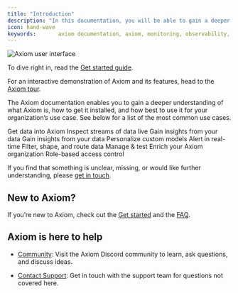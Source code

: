 ```yaml
---
title: "Introduction"
description: "In this documentation, you will be able to gain a deeper understanding of what Axiom is, how to get it installed, and how best to use it for your organization’s use case."
icon: hand-wave
keywords:       axiom documentation, axiom, monitoring, observability, logging, user guide, best practices
---
```


<Frame caption="Axiom user interface">
  <img src="/doc-assets/intro.png" alt="Axiom user interface" />
</Frame>

To dive right in, read the [Get started guide](/getting-started-guide/getting-started).

For an interactive demonstration of Axiom and its features, head to the [Axiom tour](https://axiom.navattic.com/d8e0yrj).

The Axiom documentation enables you to gain a deeper understanding of what Axiom is, how to get it installed, and how best to use it for your organization’s use case. See below for a list of the most common use cases.

<CardGroup cols={2}>
  <Card
    title="Send data"
    icon="paper-plane"
    href="/send-data"
  >
    Get data into Axiom
  </Card>
  <Card
    title="Stream data"
    icon="screencast"
    href="/query-data/stream"
  >
    Inspect streams of data live
  </Card>
  <Card
    title="Analyze data"
    icon="server"
    href="/query-data/datasets"
  >
    Gain insights from your data
  </Card>
  <Card
    title="Explore data"
    icon="magnifying-glass"
    href="/query-data/explore"
  >
    Gain insights from your data
  </Card>
  <Card
    title="Create dashboards"
    icon="chart-column"
    href="/dashboards"
  >
    Personalize custom models
  </Card>
  <Card
    title="Monitor data"
    icon="desktop"
    href="/monitor-data"
  >
    Alert in real-time
  </Card>
  <Card
    title="Process data"
    icon="arrow-progress"
    href="/process-data"
  >
    Filter, shape, and route data
  </Card>
  <Card
    title="Axiom CLI"
    icon="square-terminal"
    href="/reference/cli"
  >
    Manage & test
  </Card>
  <Card
    title="Apps and integrations"
    icon="plug"
    href="/apps"
  >
    Enrich your Axiom organization
  </Card>
  <Card
    title="Roles"
    icon="users"
    href="/reference/settings"
  >
    Role-based access control
  </Card>
</CardGroup>

If you find that something is unclear, missing, or would like further understanding, please [get in touch](https://axiom.co/contact).

## New to Axiom?

If you’re new to Axiom, check out the [Get started](/getting-started-guide/getting-started) and the [FAQ](/get-help/faq).

## Axiom is here to help

- [Community](https://axiom.co/discord): Visit the Axiom Discord community to learn, ask questions, and discuss ideas.

- [Contact Support](https://axiom.co/contact): Get in touch with the support team for questions not covered here.
